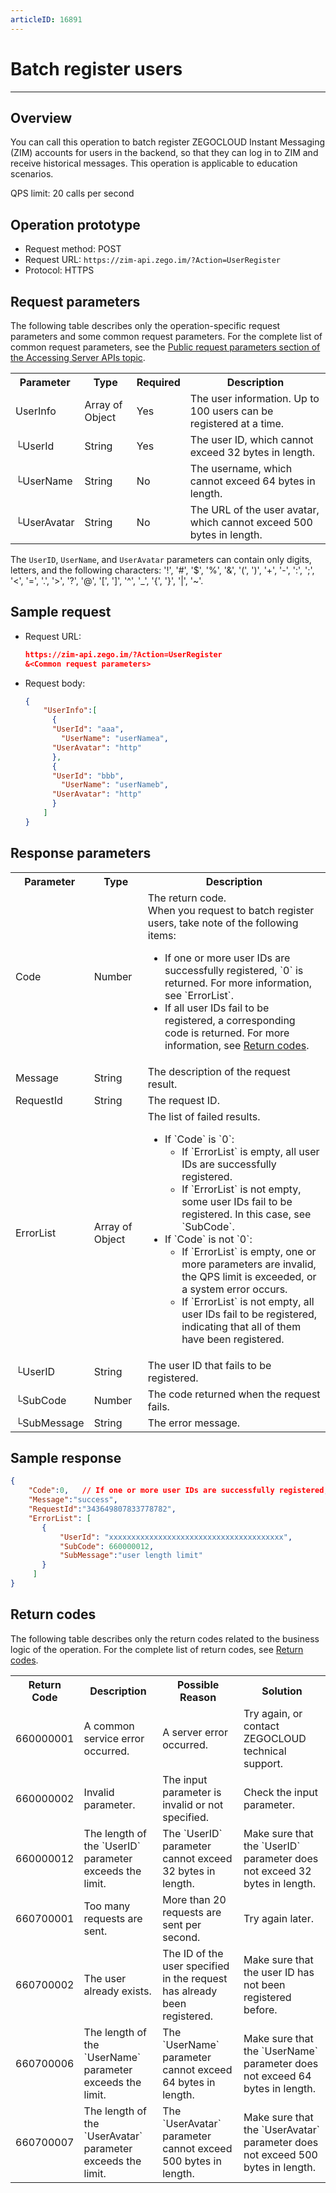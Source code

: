 ```yaml
---
articleID: 16891
---
```



# Batch register users

- - -



## Overview

You can call this operation to batch register ZEGOCLOUD Instant Messaging (ZIM) accounts for users in the backend, so that they can log in to ZIM and receive historical messages. This operation is applicable to education scenarios.

QPS limit: 20 calls per second

## Operation prototype

- Request method: POST
- Request URL: `https://zim-api.zego.im/?Action=UserRegister`
- Protocol: HTTPS

## Request parameters

The following table describes only the operation-specific request parameters and some common request parameters. For the complete list of common request parameters, see the [Public request parameters section of the Accessing Server APIs topic](../Accessing%20Server%20APIs.mdx#public-parameters).

<table class="collapsible-table" >
<tbody><tr data-row-level="1">
<th>Parameter</th>
<th>Type</th>
<th>Required</th>
<th>Description</th>
</tr>
<tr data-row-level="3" data-row-child="true">
<td>UserInfo</td>
<td>Array of Object</td>
<td>Yes</td>
<td>The user information. Up to 100 users can be registered at a time.</td>
</tr>
<tr data-row-level="3-1">
<td>└UserId</td>
<td>String</td>
<td>Yes</td>
<td>The user ID, which cannot exceed 32 bytes in length.</td>
</tr>
<tr data-row-level="3-2">
<td>└UserName</td>
<td>String</td>
<td>No</td>
<td>The username, which cannot exceed 64 bytes in length.</td>
</tr>
<tr data-row-level="3-3">
<td>└UserAvatar</td>
<td>String</td>
<td>No</td>
<td>The URL of the user avatar, which cannot exceed 500 bytes in length.</td>
</tr>
</tbody></table>

<Note title="Note">

The `UserID`, `UserName`, and `UserAvatar` parameters can contain only digits, letters, and the following characters: '!', '#', '$', '%', '\&', '(', ')', '+', '-', ':', ';', '\<', '=', '.', '>', '?', '@', '\[', ']', '\^', '\_', '{', '}', '\|', '~'.

</Note>

## Sample request

- Request URL:
  
  ```json
  https://zim-api.zego.im/?Action=UserRegister
  &<Common request parameters>
  ```

- Request body:
  
  ```json
  {
      "UserInfo":[
    	{
      	"UserId": "aaa",
          "UserName": "userNamea",
      	"UserAvatar": "http"
    	},
    	{
      	"UserId": "bbb",
          "UserName": "userNameb",
      	"UserAvatar": "http"
    	}
      ]
  }
  ```

## Response parameters

<table class="collapsible-table" >
<tbody><tr data-row-level="1">
<th>Parameter</th>
<th>Type</th>
<th>Description</th>
</tr>
<tr data-row-level="2">
<td>Code</td>
<td>Number</td>
<td>The return code.<div class="mk-hint">When you request to batch register users, take note of the following items:<ul><li>If one or more user IDs are successfully registered, `0` is returned. For more information, see `ErrorList`.</li><li>If all user IDs fail to be registered, a corresponding code is returned. For more information, see <a href="!Server_APIs/Return_Codes" target="_blank">Return codes</a>.</li></ul></div></td>
</tr>
<tr data-row-level="3">
<td>Message</td>
<td>String</td>
<td>The description of the request result.</td>
</tr>
<tr data-row-level="4">
<td>RequestId</td>
<td>String</td>
<td>The request ID.</td>
</tr>
<tr data-row-level="5" data-row-child="true">
<td>ErrorList</td>
<td>Array of Object</td>
<td>
The list of failed results.
<ul>

<li>
If `Code` is `0`:
<ul>
<li>If `ErrorList` is empty, all user IDs are successfully registered.</li>
<li>If `ErrorList` is not empty, some user IDs fail to be registered. In this case, see `SubCode`.</li>
</ul>
</li>
<li>
If `Code` is not `0`:
<ul>
<li>If `ErrorList` is empty, one or more parameters are invalid, the QPS limit is exceeded, or a system error occurs.</li>
<li>If `ErrorList` is not empty, all user IDs fail to be registered, indicating that all of them have been registered.</li>
</ul>

</li>
</ul></td>
</tr>
<tr data-row-level="5-3">
<td>└UserID</td>
<td>String</td>
<td>The user ID that fails to be registered.</td>
</tr>
<tr data-row-level="5-4">
<td>└SubCode</td>
<td>Number</td>
<td>The code returned when the request fails.</td>
</tr>
<tr data-row-level="5-5">
<td>└SubMessage</td>
<td>String</td>
<td>The error message.</td>
</tr>
</tbody></table>

## Sample response

```json
{
    "Code":0,   // If one or more user IDs are successfully registered, 0 is returned. For more information, see ErrorList.
    "Message":"success",
    "RequestId":"343649807833778782",
    "ErrorList": [
       {
           "UserId": "xxxxxxxxxxxxxxxxxxxxxxxxxxxxxxxxxxxxxxx",
           "SubCode": 660000012,
           "SubMessage":"user length limit"
       }
     ] 
}
```

## Return codes

The following table describes only the return codes related to the business logic of the operation. For the complete list of return codes, see [Return codes](../Return%20codes.mdx).

<table>
<tbody><tr>
<th>Return Code</th>
<th>Description</th>
<th>Possible Reason</th>
<th>Solution</th>
</tr>
<tr>
<td>660000001</td>
<td>A common service error occurred.</td>
<td>A server error occurred.</td>
<td>Try again, or contact ZEGOCLOUD technical support.</td>
</tr>
<tr>
<td>660000002</td>
<td>Invalid parameter.</td>
<td>The input parameter is invalid or not specified.</td>
<td>Check the input parameter.</td>
</tr>
<tr>
<td>660000012</td>
<td>The length of the `UserID` parameter exceeds the limit.</td>
<td>The `UserID` parameter cannot exceed 32 bytes in length.</td>
<td>Make sure that the `UserID` parameter does not exceed 32 bytes in length.</td>
</tr>
<tr>
<td>660700001</td>
<td>Too many requests are sent.</td>
<td>More than 20 requests are sent per second.</td>
<td>Try again later.</td>
</tr>
<tr>
<td>660700002</td>
<td>The user already exists.</td>
<td>The ID of the user specified in the request has already been registered.</td>
<td>Make sure that the user ID has not been registered before.</td>
</tr>
<tr>
<td>660700006</td>
<td>The length of the `UserName` parameter exceeds the limit.</td>
<td>The `UserName` parameter cannot exceed 64 bytes in length.</td>
<td>Make sure that the `UserName` parameter does not exceed 64 bytes in length.</td>
</tr>
<tr>
<td>660700007</td>
<td>The length of the `UserAvatar` parameter exceeds the limit.</td>
<td>The `UserAvatar` parameter cannot exceed 500 bytes in length.</td>
<td>Make sure that the `UserAvatar` parameter does not exceed 500 bytes in length.</td>
</tr>
</tbody></table>
